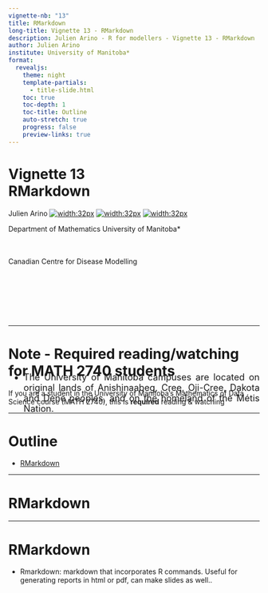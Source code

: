 ---
vignette-nb: "13"
title: RMarkdown
long-title: Vignette 13 - RMarkdown
description: Julien Arino - R for modellers - Vignette 13 - RMarkdown
author: Julien Arino
institute: University of Manitoba*
format: 
  revealjs:
    theme: night    
    template-partials:
      - title-slide.html
    toc: true
    toc-depth: 1
    toc-title: Outline
    auto-stretch: true
    progress: false
    preview-links: true
---

<style>
  img[alt~="center"] {
    display: block;
    margin: 0 auto;
  }
</style>

<!-- backgroundColor: black -->
<!-- _backgroundImage: "linear-gradient(to top, #85110d, 1%, black)" -->
# Vignette 13<br>RMarkdown

Julien Arino [![width:32px](https://raw.githubusercontent.com/julien-arino/presentations/main/FIGS/icons/email-round.png)](mailto:Julien.Arino@umanitoba.ca) [![width:32px](https://raw.githubusercontent.com/julien-arino/presentations/main/FIGS/icons/world-wide-web.png)](https://julien-arino.github.io/) [![width:32px](https://raw.githubusercontent.com/julien-arino/presentations/main/FIGS/icons/github-icon.png)](https://github.com/julien-arino)

Department of Mathematics
University of Manitoba*

<div style = "font-size:18px; margin-top:-10px; padding-bottom:30px;"></div>

Canadian Centre for Disease Modelling

<div style = "text-align: justify; position: relative; bottom: -5%; font-size:18px;">
* The University of Manitoba campuses are located on original lands of Anishinaabeg, Cree, Oji-Cree, Dakota and Dene peoples, and on the homeland of the Métis Nation.</div>

---

# <!--fit-->Note - Required reading/watching for MATH 2740 students

If you are a student in the University of Manitoba's Mathematics of Data Science course (MATH 2740), this is **required** reading & watching

---

<!-- _backgroundImage: "linear-gradient(to top, #85110d, 1%, black)" -->
# Outline

- [RMarkdown](#rmarkdown)

---

<!-- _backgroundImage: "linear-gradient(to top, #85110d, 1%, black)" -->
# <!--fit-->RMarkdown

---

# RMarkdown

- Rmarkdown: markdown that incorporates R commands. Useful for generating reports in html or pdf, can make slides as well..

